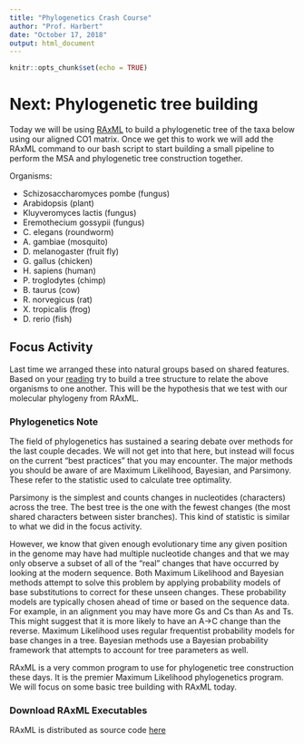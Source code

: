 ```yaml
---
title: "Phylogenetics Crash Course"
author: "Prof. Harbert"
date: "October 17, 2018"
output: html_document
---
```


```r
knitr::opts_chunk$set(echo = TRUE)
```


# Next: Phylogenetic tree building

Today we will be using [RAxML](https://sco.h-its.org/exelixis/web/software/raxml/index.html) to build a phylogenetic tree of the taxa below using our aligned CO1 matrix. Once we get this to work we will add the RAxML command to our bash script to start building a small pipeline to perform the MSA and phylogenetic tree construction together.

Organisms:

+ Schizosaccharomyces pombe (fungus)
+ Arabidopsis (plant)
+ Kluyveromyces lactis (fungus)
+ Eremothecium gossypii (fungus)
+ C. elegans (roundworm)
+ A. gambiae (mosquito)
+ D. melanogaster (fruit fly)
+ G. gallus (chicken)
+ H. sapiens (human)
+ P. troglodytes (chimp)
+ B. taurus (cow)
+ R. norvegicus (rat)
+ X. tropicalis (frog)
+ D. rerio (fish)

## Focus Activity

Last time we arranged these into natural groups based on shared features. Based on your [reading](http://science.sciencemag.org/content/sci/310/5750/979.full.pdf) try to build a tree structure to relate the above organisms to one another. This will be the hypothesis that we test with our molecular phylogeny from RAxML.

### Phylogenetics Note

The field of phylogenetics has sustained a searing debate over methods for the last couple decades. We will not get into that here, but instead will focus on the current "best practices" that you may encounter. The major methods you should be aware of are Maximum Likelihood, Bayesian, and Parsimony. These refer to the statistic used to calculate tree optimality. 

Parsimony is the simplest and counts changes in nucleotides (characters) across the tree. The best tree is the one with the fewest changes (the most shared characters between sister branches). This kind of statistic is similar to what we did in the focus activity.

However, we know that given enough evolutionary time any given position in the genome may have had multiple nucleotide changes and that we may only observe a subset of all of the "real" changes that have occurred by looking at the modern sequence. Both Maximum Likelihood and Bayesian methods attempt to solve this problem by applying probability models of base substitutions to correct for these unseen changes. These probability models are typically chosen ahead of time or based on the sequence data. For example, in an alignment you may have more Gs and Cs than As and Ts. This might suggest that it is more likely to have an A->C change than the reverse. Maximum Likelihood uses regular frequentist probability models for base changes in a tree. Bayesian methods use a Bayesian probability framework that attempts to account for tree parameters as well.

RAxML is a very common program to use for phylogenetic tree construction these days. It is the premier Maximum Likelihood phylogenetics program. We will focus on some basic tree building with RAxML today.

### Download RAxML Executables

RAxML is distributed as source code [here]()


